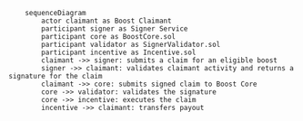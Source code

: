 ```mermaid
    sequenceDiagram
        actor claimant as Boost Claimant
        participant signer as Signer Service
        participant core as BoostCore.sol
        participant validator as SignerValidator.sol
        participant incentive as Incentive.sol
        claimant ->> signer: submits a claim for an eligible boost
        signer ->> claimant: validates claimant activity and returns a signature for the claim
        claimant ->> core: submits signed claim to Boost Core
        core ->> validator: validates the signature
        core ->> incentive: executes the claim
        incentive ->> claimant: transfers payout
```

